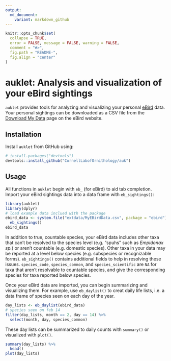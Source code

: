 ```yaml
---
output:
  md_document:
    variant: markdown_github
---
```


<!-- README.md is generated from README.Rmd. Please edit that file -->

```r
knitr::opts_chunk$set(
  collapse = TRUE,
  error = FALSE, message = FALSE, warning = FALSE,
  comment = "#>",
  fig.path = "README-",
  fig.align = "center"
)
```

# auklet: Analysis and visualization of your eBird sightings

`auklet` provides tools for analyzing and visualizing your personal [eBird](http://ebird.org) data. Your personal sightings can be downloaded as a CSV file from the [Download My Data](http://ebird.org/ebird/downloadMyData) page on the eBird website.

## Installation

Install `auklet` from GitHub using:

```r
# install.packages("devtools")
devtools::install_github("CornellLabofOrnithology/auk")
```

## Usage

All functions in `auklet` begin with `eb_` (for eBird) to aid tab completion. Import your eBird sightings data into a data frame with `eb_sightings()`:

```r
library(auklet)
library(dplyr)
# load example data inclued with the package
ebird_data <- system.file("extdata/MyEBirdData.csv", package = "ebird") %>%
  eb_sightings()
ebird_data
```

In addition to true, countable species, your eBird data includes other taxa that can't be resolved to the species level (e.g. "spuhs" such as *Empidonax sp.*) or aren't countable (e.g. domestic species). Other taxa in your data may be reported at a level below species (e.g. subspecies or recognizable forms). `eb_sightings()` contains additional fields to help in resolving these issues. `species_code`, `species_common`, and `species_scientific` are `NA` for taxa that aren't resolvable to countable species, and give the corresponding species for taxa reported below species.

Once your eBird data are imported, you can begin summarizing and visualizing them. For example, use `eb_daylist()` to creat daily life lists, i.e. a data frame of species seen on each day of the year.

```r
day_lists <- eb_daylist(ebird_data)
# species seen on feb 14
filter(day_lists, month == 2, day == 14) %>% 
  select(month, day, species_common)
```

These day lists can be summarized to daily counts with `summary()` or visualized with `plot()`.

```r
summary(day_lists) %>% 
  head()
plot(day_lists)
```

